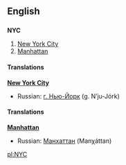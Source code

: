 ==English==

==={{abbreviation}}===
{{wikipediapar|New York City}}
'''NYC'''
# [[New York City]]
# [[Manhattan]]

====Translations====
'''[[New York City]]'''
*Russian: [[г. Нью-Йорк]] (g. N’ju-Jórk) {{m}}

====Translations====
'''[[Manhattan]]'''
*Russian: [[Манхаттан]] (Manχáttan) {{m}}

[[pl:NYC]]